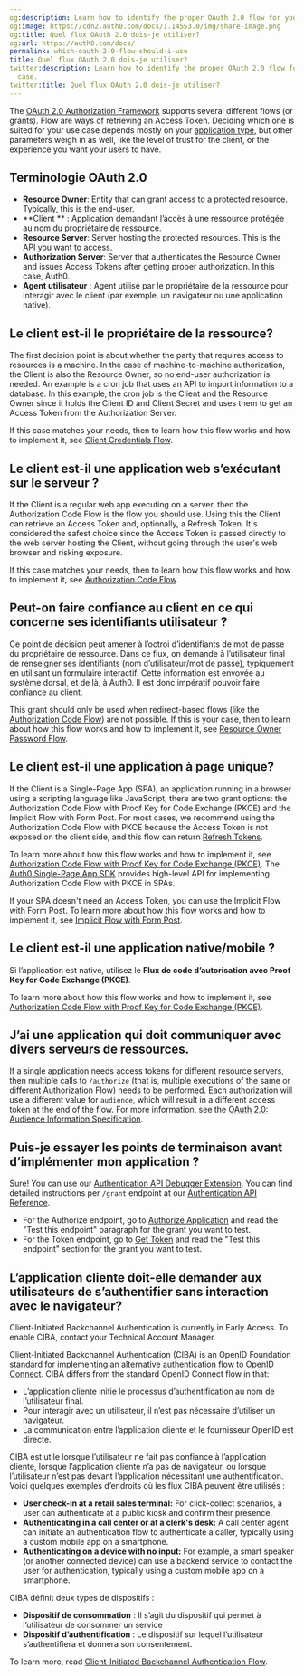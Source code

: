 ```yaml
---
og:description: Learn how to identify the proper OAuth 2.0 flow for your use case.
og:image: https://cdn2.auth0.com/docs/1.14553.0/img/share-image.png
og:title: Quel flux OAuth 2.0 dois-je utiliser?
og:url: https://auth0.com/docs/
permalink: which-oauth-2-0-flow-should-i-use
title: Quel flux OAuth 2.0 dois-je utiliser?
twitter:description: Learn how to identify the proper OAuth 2.0 flow for your use
  case.
twitter:title: Quel flux OAuth 2.0 dois-je utiliser?
---
```


The [OAuth 2.0 Authorization Framework](/docs/authenticate/protocols/oauth) supports several different flows (or grants). <Tooltip tip="Flow: Processes that can be extended using Actions. Each Flow is made up of one or more Triggers and represents the logical pipeline through which information moves during a single point in the Auth0 journey." cta="View Glossary" href="/docs/glossary?term=Flow">Flow</Tooltip> are ways of retrieving an <Tooltip tip="Flow: Processes that can be extended using Actions. Each Flow is made up of one or more Triggers and represents the logical pipeline through which information moves during a single point in the Auth0 journey." cta="View Glossary" href="/docs/glossary?term=Access+Token">Access Token</Tooltip>. Deciding which one is suited for your use case depends mostly on your [application type](/docs/get-started/applications), but other parameters weigh in as well, like the level of trust for the client, or the experience you want your users to have.

## Terminologie OAuth 2.0

* **<Tooltip tip="Resource Owner: Entity (such as a user or application) capable of granting access to a protected resource." cta="View Glossary" href="/docs/glossary?term=Resource+Owner">Resource Owner</Tooltip>**: Entity that can grant access to a protected resource. Typically, this is the end-user.
* **Client ** : Application demandant l’accès à une ressource protégée au nom du propriétaire de ressource.
* **<Tooltip tip="Resource Server: Server hosting protected resources. Resource servers accept and respond to protected resource requests." cta="View Glossary" href="/docs/glossary?term=Resource+Server">Resource Server</Tooltip>**: Server hosting the protected resources. This is the API you want to access.
* **<Tooltip tip="Authorization Server: Centralized server that contributes to defining the boundaries of a user’s access. For example, your authorization server can control the data, tasks, and features available to a user." cta="View Glossary" href="/docs/glossary?term=Authorization+Server">Authorization Server</Tooltip>**: Server that authenticates the Resource Owner and issues Access Tokens after getting proper authorization. In this case, Auth0.
* **Agent utilisateur** : Agent utilisé par le propriétaire de la ressource pour interagir avec le client (par exemple, un navigateur ou une application native).

## Le client est-il le propriétaire de la ressource?

The first decision point is about whether the party that requires access to resources is a machine. In the case of machine-to-machine authorization, the Client is also the Resource Owner, so no end-user authorization is needed. An example is a cron job that uses an API to import information to a database. In this example, the cron job is the Client and the Resource Owner since it holds the <Tooltip tip="Client ID: Identification value given to your registered resource from Auth0." cta="View Glossary" href="/docs/glossary?term=Client+ID">Client ID</Tooltip> and <Tooltip tip="Client Secret: Secret used by a client (application) to authenticate with the Authorization Server; it should be known to only the client and the Authorization Server and must be sufficiently random to not be guessable." cta="View Glossary" href="/docs/glossary?term=Client+Secret">Client Secret</Tooltip> and uses them to get an Access Token from the Authorization Server.

If this case matches your needs, then to learn how this flow works and how to implement it, see [Client Credentials Flow](/docs/get-started/authentication-and-authorization-flow/client-credentials-flow).

## Le client est-il une application web s’exécutant sur le serveur ?

If the Client is a regular web app executing on a server, then the Authorization Code Flow is the flow you should use. Using this the Client can retrieve an Access Token and, optionally, a <Tooltip tip="Refresh Token: Token used to obtain a renewed Access Token without forcing users to log in again." cta="View Glossary" href="/docs/glossary?term=Refresh+Token">Refresh Token</Tooltip>. It's considered the safest choice since the Access Token is passed directly to the web server hosting the Client, without going through the user's web browser and risking exposure.

If this case matches your needs, then to learn how this flow works and how to implement it, see [Authorization Code Flow](/docs/get-started/authentication-and-authorization-flow/authorization-code-flow).

## Peut-on faire confiance au client en ce qui concerne ses identifiants utilisateur ?

Ce point de décision peut amener à l’octroi d’identifiants de mot de passe du propriétaire de ressource. Dans ce flux, on demande à l’utilisateur final de renseigner ses identifiants (nom d’utilisateur/mot de passe), typiquement en utilisant un formulaire interactif. Cette information est envoyée au système dorsal, et de là, à Auth0. Il est donc impératif pouvoir faire confiance au client.

This grant should only be used when redirect-based flows (like the [Authorization Code Flow](/docs/get-started/authentication-and-authorization-flow/authorization-code-flow)) are not possible. If this is your case, then to learn about how this flow works and how to implement it, see [Resource Owner Password Flow](/docs/get-started/authentication-and-authorization-flow/resource-owner-password-flow).

## Le client est-il une application à page unique?

If the Client is a Single-Page App (SPA), an application running in a browser using a scripting language like JavaScript, there are two grant options: the Authorization Code Flow with Proof Key for Code Exchange (PKCE) and the Implicit Flow with Form Post. For most cases, we recommend using the Authorization Code Flow with PKCE because the Access Token is not exposed on the client side, and this flow can return [Refresh Tokens](/docs/secure/tokens/refresh-tokens).

To learn more about how this flow works and how to implement it, see [Authorization Code Flow with Proof Key for Code Exchange (PKCE)](/docs/get-started/authentication-and-authorization-flow/authorization-code-flow-with-pkce). The [Auth0 Single-Page App SDK](/docs/libraries/auth0-single-page-app-sdk) provides high-level API for implementing Authorization Code Flow with PKCE in SPAs.

If your SPA doesn't need an Access Token, you can use the Implicit Flow with Form Post. To learn more about how this flow works and how to implement it, see [Implicit Flow with Form Post](/docs/get-started/authentication-and-authorization-flow/implicit-flow-with-form-post).

## Le client est-il une application native/mobile ?

Si l’application est native, utilisez le **Flux de code d’autorisation avec Proof Key for Code Exchange (PKCE)**.

To learn more about how this flow works and how to implement it, see [Authorization Code Flow with Proof Key for Code Exchange (PKCE)](/docs/get-started/authentication-and-authorization-flow/authorization-code-flow-with-pkce).

## J’ai une application qui doit communiquer avec divers serveurs de ressources.

If a single application needs access tokens for different resource servers, then multiple calls to `/authorize` (that is, multiple executions of the same or different <Tooltip tip="Authorization Flow: Authorization grant (or workflow) specified in the OAuth 2.0 framework." cta="View Glossary" href="/docs/glossary?term=Authorization+Flow">Authorization Flow</Tooltip>) needs to be performed. Each authorization will use a different value for `audience`, which will result in a different access token at the end of the flow. For more information, see the [OAuth 2.0: Audience Information Specification](https://tools.ietf.org/html/draft-tschofenig-oauth-audience-00#section-3).

## Puis-je essayer les points de terminaison avant d’implémenter mon application ?

Sure! You can use our [Authentication API Debugger Extension](/docs/customize/extensions/authentication-api-debugger-extension). You can find detailed instructions per `/grant` endpoint at our [Authentication API Reference](https://auth0.com/docs/api/authentication).

* For the Authorize endpoint, go to [Authorize Application](https://auth0.com/docs/api/authentication#authorize-application) and read the "Test this endpoint" paragraph for the grant you want to test.
* For the <Tooltip tip="Token Endpoint: Endpoint on the Authorization Server that is used to programmatically request tokens." cta="View Glossary" href="/docs/glossary?term=Token+endpoint">Token endpoint</Tooltip>, go to [Get Token](https://auth0.com/docs/api/authentication#get-token) and read the "Test this endpoint" section for the grant you want to test.

## L’application cliente doit-elle demander aux utilisateurs de s’authentifier sans interaction avec le navigateur?

<Callout icon="file-lines" color="#0EA5E9" iconType="regular">

Client-Initiated Backchannel Authentication is currently in Early Access. To enable CIBA, contact your Technical Account Manager.

</Callout>

Client-Initiated Backchannel Authentication (CIBA) is an <Tooltip tip="OpenID: Open standard for authentication that allows applications to verify users' identities without collecting and storing login information." cta="View Glossary" href="/docs/glossary?term=OpenID">OpenID</Tooltip> Foundation standard for implementing an alternative authentication flow to [OpenID Connect](https://openid.net/developers/how-connect-works/). CIBA differs from the standard OpenID Connect flow in that:

* L’application cliente initie le processus d’authentification au nom de l’utilisateur final.
* Pour interagir avec un utilisateur, il n’est pas nécessaire d’utiliser un navigateur.
* La communication entre l’application cliente et le fournisseur OpenID est directe.

CIBA est utile lorsque l’utilisateur ne fait pas confiance à l’application cliente, lorsque l’application cliente n’a pas de navigateur, ou lorsque l’utilisateur n’est pas devant l’application nécessitant une authentification. Voici quelques exemples d’endroits où les flux CIBA peuvent être utilisés :

* **User check-in at a retail sales terminal:** For click-collect scenarios, a user can authenticate at a public kiosk and confirm their presence.
* **Authenticating in a call center or at a clerk's desk:** A call center agent can initiate an authentication flow to authenticate a caller, typically using a custom mobile app on a smartphone.
* **Authenticating on a device with no input:** For example, a smart speaker (or another connected device) can use a backend service to contact the user for authentication, typically using a custom mobile app on a smartphone.

CIBA définit deux types de dispositifs :

* **Dispositif de consommation** : Il s’agit du dispositif qui permet à l’utilisateur de consommer un service
* **Dispositif d’authentification** : Le dispositif sur lequel l’utilisateur s’authentifiera et donnera son consentement.

To learn more, read [Client-Initiated Backchannel Authentication Flow](/docs/get-started/authentication-and-authorization-flow/client-initiated-backchannel-authentication-flow).